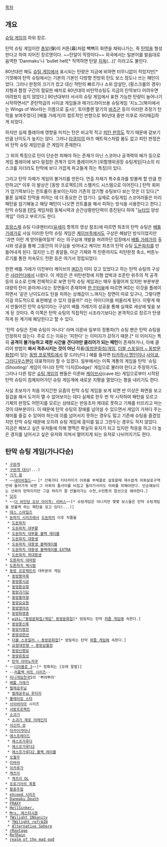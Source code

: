 [[목차]]

== 개요 ==

[[슈팅 게임]]의 하위 장르.

탄막 슈팅 게임이란 [[총알]](彈)이 커튼(幕)처럼 빽빽히 화면을 채워나가는, 즉 [[탄막]]을 형성한다고 하여 지어진 장르명이다. ~~탄알이 막장이다~~ 외국에서는 일본어를 발음대로 음역한 'Danmaku'나 'bullet hell[* 직역하면 탄알 [[지옥]](...)]' 이라고도 불린다.

80년대만 해도 [[슈팅 게임]]에서 표시되는 탄량은 지금에 비하면 터무니없이 적었지만[* 기껏해야 탄막 슈팅에서는 기본의 기본인 다방향 전방위 탄도 보스 정도나 쓰는 패턴이었다. 그러나 판정의 크기가 컸고 대신 적탄의 빠르기나 소위 암살탄, (횡스크롤의 경우) 지형과 함정 구간의 절묘한 배치로 80년대의 비탄막슈팅도 지금의 탄막보다 어려우면 어려웠지 쉽지 않았다.] 90년대부터 서서히 슈팅 게임에서 표현 가능한 탄량이 늘어나기 시작하면서[* 준탄막급의 사이쿄 게임들과 메가드라이브용 슈팅게임 '지노그(북미에서는 Wings of Wor라는 이름으로 출시)', 토아플랜 말기의 [[바츠군]] 등이 이러한 초창기 탄막을 보여주었다] [배틀 가레가]의 컬트적인 반향으로 90년대 중반 이후로 자리매김하게 되었다.

하지만 실제 플레이에 영향을 미치는 탄은 비교적 적고 [[피탄 판정]]도 작기 때문에 겉보기만큼 난이도가 높지는 않다. 그러나 [[타쿠미]]의 마즈 매트릭스처럼 봄도 없고 피탄 판정은 비 탄막 슈팅 게임만큼 큰 게임이 존재한다.

그 외의 특징으로 탄이 단순한 피해야 하는 존재가 아닌 스코어나 공격력의 배가 등으로 게임 플레이에 보다 밀접한 관계가 있어 플레이어가 [위험행위권장 슈팅게임|다소의 리스크를 지더라도 탄막에 보다 가깝게 파고들게 하는 특징]이 있다.

그리고 탄막 자체가 게임의 볼거리를 만든다. 연출 자체가 특수효과를 방불케 할 만큼 현란하고[* 이후 이 발상은 [동방 프로젝트]의 스펠카드 시스템으로 이어진다.] 탄막 회피가 암기력보다는 컨트롤이 돋보이는지라 기존의 암기형 슈팅보다 보는 맛은 더 있다.[* 물론 실제로 탄막을 피하는 데 더 중요한 건 암기다. 실제로 슈팅게임 스코어러들은 미리 패턴을 암기해놓고 해당 패턴이 나오면 컨트롤을 해서 피하는 방식을 사용한다고 한다.] 탄막 슈팅을 [[FPS]] 게임처럼 동체시력과 순간상황판단력이 증진된다 하여 "[[뉴타입]] 양성 게임" 이라고 부르기도 한다.

[[프랑스]]제 슈팅 다큐멘터리([[유세미]] 항목의 영상 참조)에 따르면 최초의 탄막 슈팅은 [[배틀 가레가]]로 사실 이러한 탄막 슈팅 게임은 [[케이브]]측에서도 구상은 해놨던 방식이었지만 '과연 이런 게 받아들여질까' 라는 의구심에 개발을 꺼려하던 입장에서 [[배틀 가레가]]의 출시와 성공을 통해 그동안의 의구심을 씻어내고 케이브 최초의 탄막 슈팅 [[도돈파치]]를 만들어내게 된다. 많지만 느린 총알들, 아군 기체와 적 탄환까지도 피탄판정 축소, 버튼누르기를 통한 저속모드 전환 등은 여기서 정립되었다.

한편 배틀 가레가 이전부터 케이브의 [[IKD]]가 이미 갖고 있었다고 하는 탄막 슈팅의 구상은 [[사라만다(슈팅 게임)|사라만다]]에서 나왔다. 이 게임은 큰 피탄판정에 지형 압박과 조준탄 위주의 적 공격 등의 요소로 인해 전체적으로 보면 탄막 슈팅 게임과는 매우 동떨어져 있지만 부분부분 대량의 탄이 쏟아져나오는 장면들이 존재하며 [http://www.gpara.com/contents/creator/bn_159.htm 한 인터뷰]에 따르면 IKD는 이것을 플레이하면서 '같은 난이도라도 탄을 피하는 상쾌감이 느껴지는 장면이 따로 있구나, 그렇다면 이걸 의도적으로 표현해낼 수 있지 않을까?' 라는 아이디어를 떠올리게 된다. 이렇게 해서 만들어진 탄막 슈팅이라는 구상이 배틀 가레가의 성공을 통해 실제로 세상에 빛을 보게 된 것이다. 즉 이쪽은 탄막 슈팅의 직접적인 시조라기보다는 본격적으로 장르가 탄생하게 된 계기에 해당한다고 할 수 있다.

'탄막 슈팅은 진짜 슈팅이 아니다' 라며 이른바 일부의 정통파(?) 슈팅 팬은 탄막 슈팅을 인정하지 않는다. 주로 드는 이유는 '피한다' 는 이미지가 강하기 때문.[* 이 이미지는 특히 '''공격이 불가능하고 제한 시간을 견디야만 클리어가 되는 패턴'''이 존재하거나, 아예 클리어 방법이 '''쏴서 격추시키는 것이 아닌''' 작품([[동방문화첩/게임]], [[더블 스포일러 ~ 동방문화첩]])이 있는 [[동방 프로젝트]]에서 잘 드러난다.] 예를 들자면 [[타카하시 명인]]이나 [[사이쿄]], [[그라디우스]]팬이 대표적이라 할 수 있겠다. 일부에서는 이쪽 계통의 게임을 탄막 '슈팅(Shooting)' 게임이 아니라 탄막 '다지(Dodge)' 게임으로 불러야 한다고 주장하기도. 그러나 다른 많은 [[슈팅 게임]]의 팬들은 이른바 [[케이브]]사(cave 社) 게임으로부터 시작된 탄막 슈팅이 침체되어가던 슈팅 게임계에 새로운 지평을 열었다는 평을 내리기도 한다.

사실 초보자가 처음 어지간한 요즘의 탄막 슈팅 게임을 보게 되면 반 이상은 화면을 보고 질겁을 해서 도저히 깰 수 없어보이는 데다 실제로 한두 번 막 시작하여 패턴을 모르고 기체의 판정도 어떤지를 모르는 상태로는 반응조차 제대로 못하고 기체를 터뜨리고 마는 것이 대부분이다. 이 때문에 탄막 슈팅의 장애를 넘어설 수 있으면서 게임이 가져다 주는 재미를 즐길 수 있어야 하는데 이를 넘어서지 못하는 경우도 많고 기존에 슈팅을 즐겼었지만 탄막 슈팅 때문에 오히려 슈팅 게임에 흥미를 잃고 그만두는 경우도 적지 않았다. 지금은 해보고 싶은 유저들에 의해 명맥은 확실히 유지가 되고 있지만 적응을 하고 더 높은 경지를 넘어서고 싶은 유저와 지쳐서 떨어지게 되는 유저로 나뉘어지기도 한다.

== 탄막 슈팅 게임(가나다순) ==
 * [[구완게]]
 * [[구완게 대시]](...)
 * [[기가 윙]]
 * ~~[[네이비필드]]~~ [* 간혹가다 키타카미가 어뢰를 부체꼴로 살포할때 재수없게 어뢰살포구역안에 들어가게 되면 그 어뢰의 틈사이를 비집고 들어가서라도 어뢰를 피해야한다. 단순해보이는 산뢰의 탄막이지만 그걸 허리가 잘 안돌아가는 수천,수만톤의 함선으로 해야한다.]
 * [[닷지]]
 * ~~[[더 바인딩 오브 아이작: 리버스]]~~[* 슈팅게임은 아니지만 몇몇 보스들은 탄막 슈팅게임을 방불케 하는 패턴을 갖고 있다(...)]
 * [[데스 스마일즈]]
 * [[돈파치 시리즈]]에서 [[도돈파치]] 이후 작품들
  * [[도돈파치]]
  * [[도돈파치 대부활]]
  * [[도돈파치 대부활 블랙 레이블]]
  * [[도돈파치 대왕생]]
  * [[도돈파치 대왕생 블랙레이블]]
  * [[도돈파치 대왕생 블랙레이블 EXTRA]]
  * [[도돈파치 최대왕생]]
 * [[도톤파치 대마왕]]
 * [[도톤파치 맥시멈]]
 * [[동방 프로젝트]]의 대부분의 게임
  * [[동방봉마록]]
  * [[동방몽시공]]
  * [[동방환상향]]
  * [[동방괴기담]]
  * [[동방홍마향]]
  * [[동방요요몽]]
  * [[동방영야초]]
  * [[동방화영총]]
  * [[wiki:"동방문화첩/게임" 동방문화첩]][* 엄밀히는 탄막 [[퍼즐 게임]]에 속한다.]
  * [[동방풍신록]]
  * [[동방지령전]]
  * [[동방성련선]]
  * [[더블 스포일러 ~ 동방문화첩]][* 엄밀히는 탄막 [[퍼즐 게임]]에 속한다.]
  * [[요정대전쟁 ~ 동방삼월정]]
  * [[동방신령묘]]
  * [[동방휘침성]]
  * [[탄막 아마노자쿠]]
 * ~~[[디아블로 3]]~~[* 정확히는 [모래 말벌]]
 * --[[리플렉 비트 시리즈]]--
 * [[미니게임천국]]5의 '뿌려뿌려'
 * [[배틀 가레가]]
 * [[벌레공주님]]
  * [[벌레공주님 후타리]]
 * [[블레이징 스타]]
 * [[사이바리아]] 시리즈
 * [[서방프로젝트]]
 * [[소괴기]]
  * [[소괴기 제로 어레인지]]
 * [[식신의 성]]
 * [[아카이카타나]]
 * [[에스프레이드]]
  * [[에스프가루다]]
  * [[에스프가루다2]]
  * [[에스프가루다2 블랙 레이블]]
 * [[오월우]]
 * [[이바라]]
 * [[이카루가]]
 * [[케츠이]]
  * [[케츠이 DL]]
 * [[프로기어의 폭풍]]
 * [[황혼주점]]
 * [[eXceed 시리즈]]
 * [[Danmaku Death]]
 * [[FRAXY]]
 * [[HellSinker.]]
 * [[Mrs. 에스타시옹]]
 * [[TWilight INSanity]]
  * [[TWilight refrAIN]]
  * [[Alternative Sphere]]
 * [[rRootage]]
 * [[RefRain]]
 * [[realm of the mad god]]
